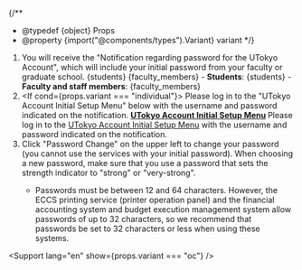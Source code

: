 
{/**
  * @typedef {object} Props
  * @property {import("@components/types").Variant} variant
  */}

  

1. You will receive the "Notification regarding password for the UTokyo Account", which will include your initial password from your faculty or graduate school.
   <Switch variant={props.variant}>
     <Fragment slot="oc">{students}</Fragment>
     <Fragment slot="faculty_members">{faculty_members}</Fragment>
     <Fragment slot="individual">
       - **Students**: {students}
       - **Faculty and staff members**: {faculty_members}
     </Fragment>
   </Switch>
2. <If cond={props.variant === "individual"}>
     Please log in to the "UTokyo Account Initial Setup Menu" below with the username and password indicated on the notification.
      <b class="box center">
        [UTokyo Account Initial Setup Menu](https://login.adm.u-tokyo.ac.jp/utac-initial-en/)
      </b>
      <Fragment slot="else">
        Please log in to the [UTokyo Account Initial Setup Menu](https://login.adm.u-tokyo.ac.jp/utac-initial-en/) with the username and password indicated on the notification.
      </Fragment>
   </If>
3. Click "Password Change" on the upper left to change your password (you cannot use the services with your initial password). When choosing a new password, make sure that you use a password that sets the strength indicator to "strong" or "very-strong".
   <UtacPasswordNotice />
   - Passwords must be between 12 and 64 characters. However, the ECCS printing service (printer operation panel) and the financial accounting system and budget execution management system allow passwords of up to 32 characters, so we recommend that passwords be set to 32 characters or less when using these systems.

<Support lang="en" show={props.variant === "oc"} />

